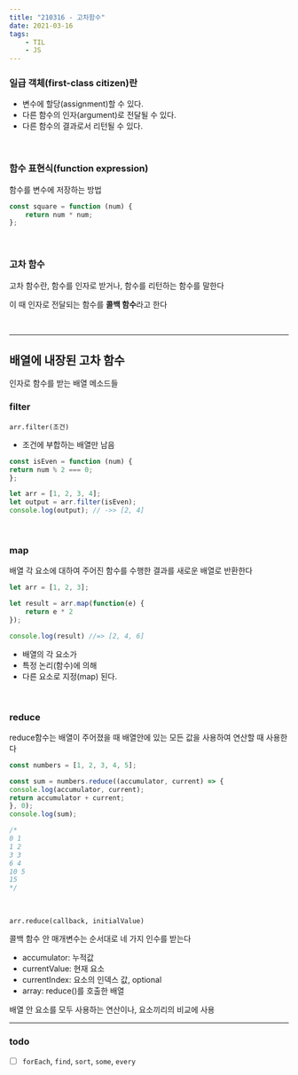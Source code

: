 ```yaml
---
title: "210316 - 고차함수"
date: 2021-03-16
tags:
    - TIL
    - JS
---
```


### 일급 객체(first-class citizen)란
- 변수에 할당(assignment)할 수 있다.
- 다른 함수의 인자(argument)로 전달될 수 있다.
- 다른 함수의 결과로서 리턴될 수 있다.

<br/>

### 함수 표현식(function expression)
함수를 변수에 저장하는 방법
```js
const square = function (num) {
    return num * num;
};
```

<br/>

### 고차 함수
고차 함수란, 함수를 인자로 받거나, 함수를 리턴하는 함수를 말한다

이 때 인자로 전달되는 함수를 **콜백 함수**라고 한다

<br/>

---
## 배열에 내장된 고차 함수
인자로 함수를 받는 배열 메소드들

### filter
`arr.filter(조건)`

- 조건에 부합하는 배열만 남음


```js
const isEven = function (num) {
return num % 2 === 0;
};

let arr = [1, 2, 3, 4];
let output = arr.filter(isEven);
console.log(output); // ->> [2, 4]
```


<br />

### map
배열 각 요소에 대하여 주어진 함수를 수행한 결과를 새로운 배열로 반환한다

```js
let arr = [1, 2, 3];

let result = arr.map(function(e) {
    return e * 2
});

console.log(result) //=> [2, 4, 6]
```
- 배열의 각 요소가
- 특정 논리(함수)에 의해
- 다른 요소로 지정(map) 된다.

<br/>

### reduce
reduce함수는 배열이 주어졌을 때 배열안에 있는 모든 값을 사용하여 연산할 때 사용한다


```js
const numbers = [1, 2, 3, 4, 5];

const sum = numbers.reduce((accumulator, current) => {
console.log(accumulator, current);
return accumulator + current;
}, 0);
console.log(sum);

/*
0 1
1 2
3 3
6 4
10 5
15
*/
```


<br />

`arr.reduce(callback, initialValue)`

콜백 함수 안 매개변수는 순서대로 네 가지 인수를 받는다
- accumulator: 누적값
- currentValue: 현재 요소
- currentIndex: 요소의 인덱스 값, optional
- array: reduce()를 호출한 배열

배열 안 요소를 모두 사용하는 연산이나, 요소끼리의 비교에 사용

---
### todo

- [ ] `forEach`, `find`, `sort`, `some`, `every`
